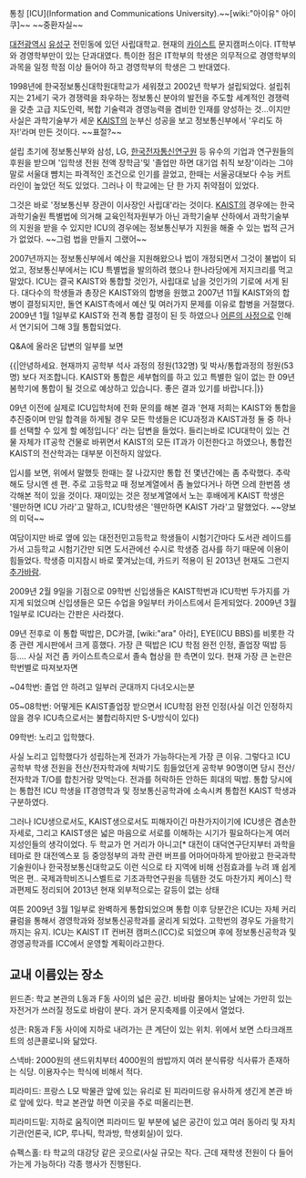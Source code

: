 통칭 [ICU](Information and Communications University).~~[wiki:"아이유" 아이쿠]~~ ~~중환자실~~ 

[[대전광역시]] [[유성구]] 전민동에 있던 사립대학교. 현재의 [[카이스트]] 문지캠퍼스이다. IT학부와 경영학부만이 있는 단과대였다. 특이한 점은 IT학부의 학생은 의무적으로 경영학부의 과목을 일정 학점 이상 들어야 하고 경영학부의 학생은 그 반대였다.

1998년에 한국정보통신대학원대학교가 세워졌고 2002년 학부가 설립되었다. 설립취지는 21세기 국가 경쟁력을 좌우하는 정보통신 분야의 발전을 주도할 세계적인 경쟁력을 갖춘 고급 지도인력, 복합 기술력과 경영능력을 겸비한 인재를 양성하는 것...이지만 사실은 과학기술부가 세운 [[KAIST]]의 눈부신 성공을 보고 정보통신부에서 '우리도 하자!'라며 만든 것이다. ~~표절?~~

설립 초기에 정보통신부와 삼성, LG, [[한국전자통신연구원]] 등 유수의 기업과 연구원들의 후원을 받으며 '입학생 전원 전액 장학금'및 '졸업만 하면 대기업 취직 보장'이라는 그야말로 서울대 뺨치는 파격적인 조건으로 인기를 끌었고, 한때는 서울공대보다 수능 커트라인이 높았던 적도 있었다. 그러나 이 학교에는 단 한 가지 취약점이 있었다.
 
그것은 바로 '정보통신부 장관이 이사장인 사립대'라는 것이다. [[KAIST]]의 경우에는 한국과학기술원 특별법에 의거해 교육인적자원부가 아닌 과학기술부 산하에서 과학기술부의 지원을 받을 수 있지만 ICU의 경우에는 정보통신부가 지원을 해줄 수 있는 법적 근거가 없었다. ~~그럼 법을 만들지 그랬어~~

2007년까지는 정보통신부에서 예산을 지원해왔으나 법이 개정되면서 그것이 불법이 되었고, 정보통신부에서는 ICU 특별법을 발의하려 했으나 한나라당에게 저지크리를 먹고 말았다. ICU는 결국 KAIST와 통합할 것인가, 사립대로 남을 것인가의 기로에 서게 된다. 대다수의 학생들과 총장은 KAIST와의 합병을 원했고 2007년 11월 KAIST와의 합병이 결정되지만, 돌연 KAIST측에서 예산 및 여러가지 문제를 이유로 합병을 거절했다. 2009년 1월 1일부로 KAIST와 전격 통합 결정이 된 듯 하였으나 [[어른의 사정]]으로 인해서 연기되어 그해 3월 통합되었다.

Q&A에 올라온 답변의 일부를 보면
  	
{{|안녕하세요.
현재까지 공학부 석사 과정의 정원(132명) 및 박사/통합과정의 정원(53명) 보다 저조합니다.
KAIST와 통합은 세부협의를 하고 있고 특별한 일이 없는 한 09년 봄학기에 통합이 될 것으로 예상하고 있습니다.
좋은 결과 있기를 바랍니다.|}}

09년 이전에 실제로 ICU입학처에 전화 문의를 해본 결과 '현재 저희는 KAIST와 통합을 추진중이며 만일 합격을 하게될 경우 모든 학생들은 ICU과정과 KAIST과정 둘 중 하나를 선택할 수 있게 할 예정입니다' 라는 답변을 들었다. 들리는바로 ICU대학이 있는 건물 자체가 IT공학 건물로 바뀌면서 KAIST의 모든 IT과가 이전한다고 하였으나, 통합전 KAIST의 전산학과는 대부분 이전하지 않았다. 

입시를 보면, 위에서 말했듯 한때는 잘 나갔지만 통합 전 몇년간에는 좀 추락했다. 추락해도 당시엔 센 편. 주로 고등학교 때 정보계열에서 좀 놀았다거나 하면 으레 한번쯤 생각해본 적이 있을 것이다. 재미있는 것은 정보계열에서 노는 후배에게 KAIST 학생은 '웬만하면 ICU 가라'고 말하고, ICU학생은 '웬만하면 KAIST 가라'고 말했었다. ~~양보의 미덕~~

여담이지만 바로 옆에 있는 대전전민고등학교 학생들이 시험기간마다 도서관 레이드를 가서 고등학교 시험기간만 되면 도서관에선 수시로 학생증 검사를 하기 때문에 이용이 힘들었다. 학생증 미지참시 바로 쫓겨났는데, 카드키 적용이 된 2013년 현재도 그런지 [[추가바람]].


2009년 2월 9일을 기점으로 09학번 신입생들은 KAIST학번과 ICU학번 두가지를 가지게 되었으며 신입생들은 모든 수업을 9일부터 카이스트에서 듣게되었다. 2009년 3월 1일부로 ICU라는 간판은 사라졌다. 

09년 전후로 이 통합 떡밥은, DC카갤, [wiki:"ara" 아라], EYE(ICU BBS)를 비롯한 각종 관련 게시판에서 크게 흥했다. 가장 큰 떡밥은 ICU 학점 완전 인정, 졸업장 떡밥 등등.... 사실 저건 좀 카이스트측으로서 졸속 협상을 한 측면이 있다. 현재 가장 큰 논란은 학번별로 따져보자면

~04학번: 졸업 안 하려고 일부러 군대까지 다녀오시는분

05~08학번: 어떻게든 KAIST졸업장 받으면서 ICU학점 완전 인정(사실 이건 인정하지 않을 경우 ICU측으로서는 불합리하지만 S-U방식이 있다)

09학번: 노리고 입학했다.

사실 노리고 입학했다가 성립하는게 전과가 가능하다는게 가장 큰 이유. 그렇다고 ICU 공학부 학생 전원을 전산/전자학과에 처박기도 힘들었던게 공학부 90명이면 당시 전산/전자학과 T/O를 합친거랑 맞먹는다. 전과를 허락하든 안하든 희대의 떡밥. 통합 당시에는 통합전 ICU 학생을 IT경영학과 및 정보통신공학과에 소속시켜 통합전 KAIST 학생과 구분하였다.


그러나 ICU생으로서도, KAIST생으로서도 피해자이긴 마찬가지이기에 ICU생은 겸손한 자세로, 그리고 KAIST생은 넓은 마음으로 서로를 이해하는 시기가 필요하다는게 여러 지성인들의 생각이었다. 두 학교가 먼 거리가 아니고[* 대전이 대덕연구단지부터 과학을 테마로 한 대전엑스포 등 중앙정부의 과학 관련 버프를 어마어마하게 받아왔고 한국과학기술원이나 한국정보통신대학교도 이런 식으로 타 지역에 비해 선점효과를 누려 꽤 쉽게 먹은 편.. 국제과학비즈니스벨트로 기초과학연구원을 득템한 것도 마찬가지 케이스] 학과편제도 정리되어 2013년 현재 외부적으로는 갈등이 없는 상태 


여튼 2009년 3월 1일부로 완벽하게 통합되었으며 통합 이후 당분간은 ICU는 자체 커리큘럼을 통해서 경영학과와 정보통신공학과를 굴리게 되었다. 고학번의 경우도 가을학기까지는 유지. 
ICU는 KAIST IT 컨버젼 캠퍼스(ICC)로 되었으며 후에 정보통신공학과 및 경영공학과를 ICC에서 운영할 계획이라고한다.

== 교내 이름있는 장소 ==
윈드존: 학교 본관의 L동과 F동 사이의 넓은 공간. 비바람 몰아치는 날에는 가만히 있는 자전거가 쓰러질 정도로 바람이 분다. 과거 문지축제를 이곳에서 열었다.

성큰: R동과 F동 사이에 지하로 내려가는 큰 계단이 있는 위치. 위에서 보면 스타크래프트의 성큰콜로니와 닮았다.

스넥바: 2000원의 샌드위치부터 4000원의 쌈밥까지 여러 분식류랑 식사류가 존재하는 식당. 이용자수는 학식에 비해서 적다.

피라미드: 프랑스 L모 박물관 앞에 있는 유리로 된 피라미드랑 유사하게 생긴게 본관 바로 앞에 있다. 학교 본관앞 하면 이곳을 주로 떠올리는편.

피라미드밑: 지하로 움직이면 피라미드 밑 부분에 넒은 공간이 있고 여러 동아리 및 자치기관(언론국, ICP, 루나틱, 학과방, 학생회실)이 있다. 

슈펙스홀: 타 학교의 대강당 같은 곳으로(사실 규모는 작다. 근데 재학생 전원이 다 들어가는게 가능하다) 각종 행사가 진행된다. 

